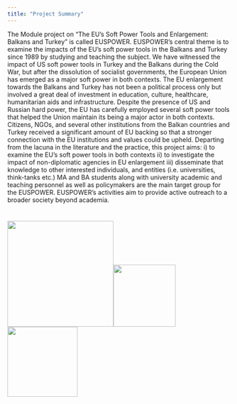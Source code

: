 ```yaml
---
title: "Project Summary"
---
```


The Module project on "The EU’s Soft Power Tools and Enlargement: Balkans and Turkey" is called EUSPOWER. EUSPOWER’s central theme is to examine the impacts of the EU’s soft power tools in the Balkans and Turkey since 1989 by studying and teaching the subject. We have witnessed the impact of US soft power tools in Turkey and the Balkans during the Cold War, but after the dissolution of socialist governments, the European Union has emerged as a major soft power in both contexts. The EU enlargement towards the Balkans and Turkey has not been a political process only but involved a great deal of investment in education, culture, healthcare, humanitarian aids and infrastructure. Despite the presence of US and Russian hard power, the EU has carefully employed several soft power tools that helped the Union maintain its being a major actor in both contexts. Citizens, NGOs, and several other institutions from the Balkan countries and Turkey received a significant amount of EU backing so that a stronger connection with the EU institutions and values could be upheld. Departing from the lacuna in the literature and the practice, this project aims: i) to examine the EU’s soft power tools in both contexts ii) to investigate the impact of non-diplomatic agencies in EU enlargement iii) disseminate that knowledge to other interested individuals, and entities (i.e. universities, think-tanks etc.) MA and BA students along with university academic and teaching personnel as well as policymakers are the main target group for the EUSPOWER. EUSPOWER’s activities aim to provide active outreach to a broader society beyond academia.

# 

# 

# ![](clipboard-2104634892.png){width="239"}![](WhatsApp Image 2025-06-27 at 6.17.36 PM.png){width="140"} ![](images/clipboard-4052883223.png){width="158"}
